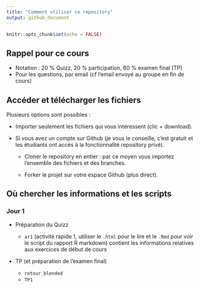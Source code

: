 ```yaml
---
title: "Comment utiliser ce repository"
output: github_document
---
```


```r
knitr::opts_chunk$set(echo = FALSE)
```

## Rappel pour ce cours

  * Notation : 20 % Quizz, 20 % participation, 60 % examen final (TP)
  * Pour les questions, par email (cf l'email envoyé au groupe en fin de cours)
  

## Accéder et télécharger les fichiers

Plusieurs options sont possibles :

  * Importer seulement les fichiers qui vous intéressent (clic + download).
  
  * Si vous avez un compte sur Github (je vous le conseille, c'est gratuit et les étudiants ont accès à la fonctionnalité repository privé).
  
    + Cloner le repository en entier : par ce moyen vous importez l'ensemble des fichiers et des branches.
  
    + Forker le projet sur votre espace Github (plus direct).


## Où chercher les informations et les scripts


### Jour 1

* Préparation du Quizz

  + `ar1` (activité rapide 1, utiliser le `.html` pour le lire et le `.Rmd` pour voir le script du rapport R markdown) contient les informations relatives aux exercices de début de cours

* TP (et préparation de l'examen final)

  + `retour_blended`
  + `TP1`
  
  
